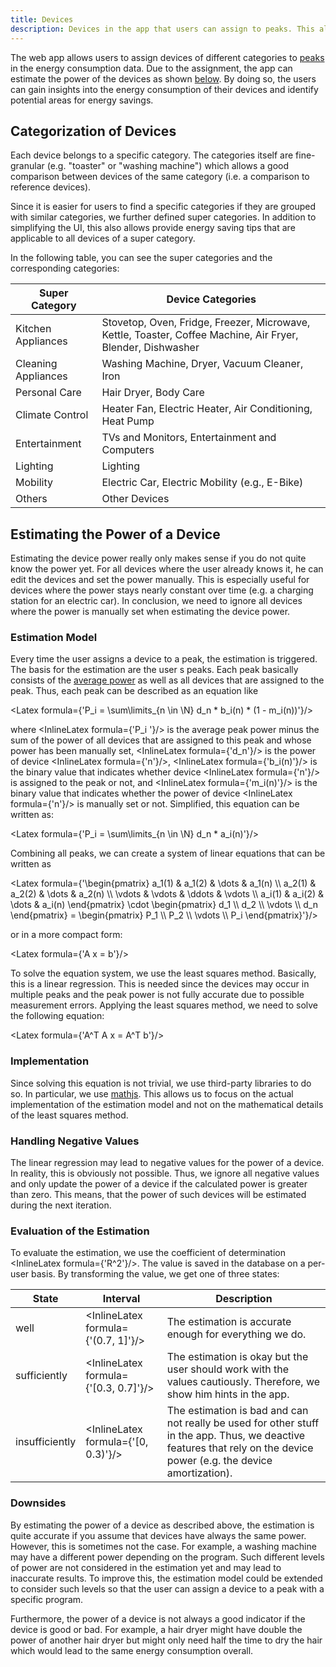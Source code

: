 ```yaml
---
title: Devices
description: Devices in the app that users can assign to peaks. This allows to estimate the power of the devices.
---
```



The web app allows users to assign devices of different categories to [peaks](/web/sequences) in the energy consumption data. Due to the assignment, the app can estimate the power of the devices as shown [below](#estimating-the-power-of-a-device). By doing so, the users can gain insights into the energy consumption of their devices and identify potential areas for energy savings.

## Categorization of Devices

Each device belongs to a specific category. The categories itself are fine-granular (e.g. "toaster" or "washing machine") which allows a good comparison between devices of the same category (i.e. a comparison to reference devices).

Since it is easier for users to find a specific categories if they are grouped with similar categories, we further defined super categories. In addition to simplifying the UI, this also allows provide energy saving tips that are applicable to all devices of a super category.

In the following table, you can see the super categories and the corresponding categories:

| Super Category | Device Categories |
|-----------------|-------------------|
| Kitchen Appliances | Stovetop, Oven, Fridge, Freezer, Microwave, Kettle, Toaster, Coffee Machine, Air Fryer, Blender, Dishwasher |
| Cleaning Appliances | Washing Machine, Dryer, Vacuum Cleaner, Iron |
| Personal Care | Hair Dryer, Body Care |
| Climate Control | Heater Fan, Electric Heater, Air Conditioning, Heat Pump |
| Entertainment | TVs and Monitors, Entertainment and Computers |
| Lighting | Lighting |
| Mobility | Electric Car, Electric Mobility (e.g., E-Bike) |
| Others | Other Devices |

## Estimating the Power of a Device

Estimating the device power really only makes sense if you do not quite know the power yet. For all devices where the user already knows it, he can edit the devices and set the power manually. This is especially useful for devices where the power stays nearly constant over time (e.g. a charging station for an electric car). In conclusion, we need to ignore all devices where the power is manually set when estimating the device power.

### Estimation Model

Every time the user assigns a device to a peak, the estimation is triggered. The basis for the estimation are the user
s peaks. Each peak basically consists of the [average power](/web/sequences#calculating-the-average-power-of-a-sequence) as well as all devices that are assigned to the peak. Thus, each peak can be described as an equation like

<Latex formula={'P_i = \\sum\\limits_{n \\in \\N} d_n * b_i(n) * (1 - m_i(n))'}/>

where <InlineLatex formula={'P_i '}/> is the average peak power minus the sum of the power of all devices that are assigned to this peak and whose power has been manually set, <InlineLatex formula={'d_n'}/> is the power of device <InlineLatex formula={'n'}/>, <InlineLatex formula={'b_i(n)'}/> is the binary value that indicates whether device <InlineLatex formula={'n'}/> is assigned to the peak or not, and <InlineLatex formula={'m_i(n)'}/> is the binary value that indicates whether the power of device <InlineLatex formula={'n'}/> is manually set or not. Simplified, this equation can be written as:

<Latex formula={'P_i = \\sum\\limits_{n \\in \\N} d_n * a_i(n)'}/>

Combining all peaks, we can create a system of linear equations that can be written as

<Latex formula={'\\begin{pmatrix} a_1(1) & a_1(2) & \\dots & a_1(n) \\\\ a_2(1) & a_2(2) & \\dots & a_2(n) \\\\ \\vdots & \\vdots & \\ddots & \\vdots \\\\ a_i(1) & a_i(2) & \\dots & a_i(n) \\end{pmatrix} \\cdot \\begin{pmatrix} d_1 \\\\ d_2 \\\\ \\vdots \\\\ d_n \\end{pmatrix} = \\begin{pmatrix} P_1 \\\\ P_2 \\\\ \\vdots \\\\ P_i \\end{pmatrix}'}/>

or in a more compact form:

<Latex formula={'A x = b'}/>

To solve the equation system, we use the least squares method. Basically, this is a linear regression. This is needed since the devices may occur in multiple peaks and the peak power is not fully accurate due to possible measurement errors. Applying the least squares method, we need to solve the following equation:

<Latex formula={'A^T A x = A^T b'}/>

### Implementation

Since solving this equation is not trivial, we use third-party libraries to do so. In particular, we use [mathjs](https://mathjs.org/). This allows us to focus on the actual implementation of the estimation model and not on the mathematical details of the least squares method.

### Handling Negative Values

The linear regression may lead to negative values for the power of a device. In reality, this is obviously not possible. Thus, we ignore all negative values and only update the power of a device if the calculated power is greater than zero. This means, that the power of such devices will be estimated during the next iteration.

### Evaluation of the Estimation

To evaluate the estimation, we use the coefficient of determination <InlineLatex formula={'R^2'}/>. The value is saved in the database on a per-user basis. By transforming the value, we get one of three states:

| State | Interval | Description |
|-------|-------|-------------|
| well  | <InlineLatex formula={'(0.7, 1]'}/> | The estimation is accurate enough for everything we do. |
| sufficiently | <InlineLatex formula={'[0.3, 0.7]'}/> | The estimation is okay but the user should work with the values cautiously. Therefore, we show him hints in the app. |
| insufficiently   | <InlineLatex formula={'[0, 0.3)'}/> | The estimation is bad and can not really be used for other stuff in the app. Thus, we deactive features that rely on the device power (e.g. the device amortization). |

### Downsides

By estimating the power of a device as described above, the estimation is quite accurate if you assume that devices have always the same power. However, this is sometimes not the case. For example, a washing machine may have a different power depending on the program. Such different levels of power are not considered in the estimation yet and may lead to inaccurate results. To improve this, the estimation model could be extended to consider such levels so that the user can assign a device to a peak with a specific program.

Furthermore, the power of a device is not always a good indicator if the device is good or bad. For example, a hair dryer might have double the power of another hair dryer but might only need half the time to dry the hair which would lead to the same energy consumption overall.